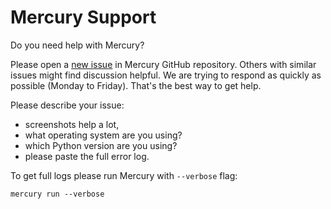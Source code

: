 # Mercury Support

Do you need help with Mercury?

Please open a [new issue](https://github.com/mljar/mercury/issues/new) in Mercury GitHub repository. 
Others with similar issues might find discussion helpful.
We are trying to respond as quickly as possible (Monday to Friday). That's the best way to get help.

Please describe your issue: 
- screenshots help a lot,
- what operating system are you using?
- which Python version are you using?
- please paste the full error log. 

To get full logs please run Mercury with `--verbose` flag:

```
mercury run --verbose
```


